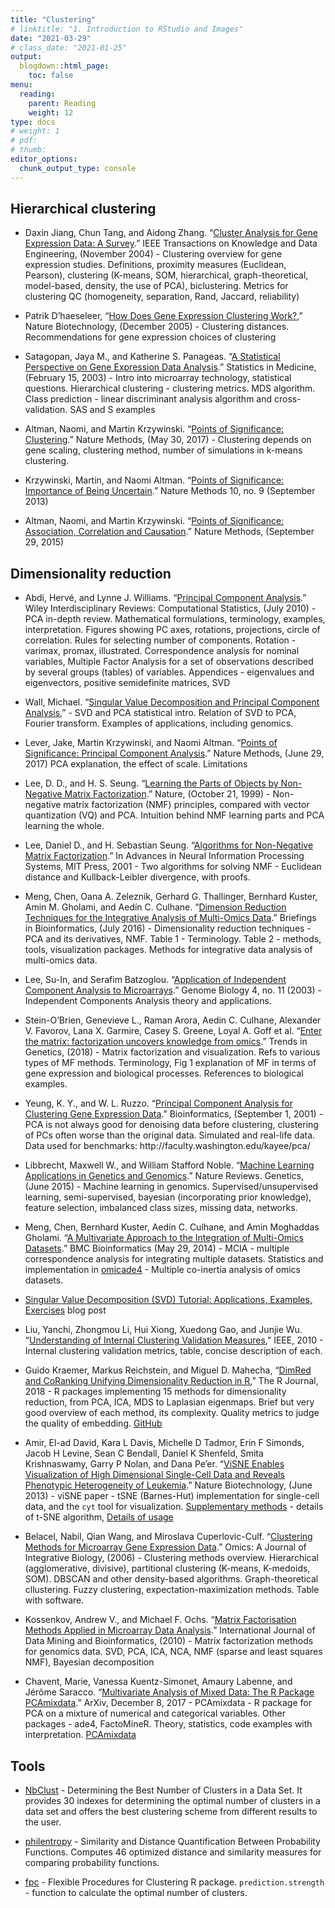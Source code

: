 ```yaml
---
title: "Clustering"
# linktitle: "1. Introduction to RStudio and Images"
date: "2021-03-29"
# class_date: "2021-01-25"
output:
  blogdown::html_page:
    toc: false
menu:
  reading:
    parent: Reading
    weight: 12
type: docs
# weight: 1 
# pdf: 
# thumb: 
editor_options: 
  chunk_output_type: console
---
```


## Hierarchical clustering

- Daxin Jiang, Chun Tang, and Aidong Zhang. “[Cluster Analysis for Gene Expression Data: A Survey](https://doi.org/10.1109/TKDE.2004.68).” IEEE Transactions on Knowledge and Data Engineering, (November 2004) - Clustering overview for gene expression studies. Definitions, proximity measures (Euclidean, Pearson), clustering (K-means, SOM, hierarchical, graph-theoretical, model-based, density, the use of PCA), biclustering. Metrics for clustering QC (homogeneity, separation, Rand, Jaccard, reliability)

- Patrik D’haeseleer, “[How Does Gene Expression Clustering Work?](https://doi.org/10.1038/nbt1205-1499),” Nature Biotechnology, (December 2005) - Clustering distances. Recommendations for gene expression choices of clustering

- Satagopan, Jaya M., and Katherine S. Panageas. “[A Statistical Perspective on Gene Expression Data Analysis](https://doi.org/10.1002/sim.1350).” Statistics in Medicine, (February 15, 2003) - Intro into microarray technology, statistical questions. Hierarchical clustering - clustering metrics. MDS algorithm. Class prediction - linear discriminant analysis algorithm and cross-validation. SAS and S examples

- Altman, Naomi, and Martin Krzywinski. “[Points of Significance: Clustering](https://doi.org/10.1038/nmeth.4299).” Nature Methods, (May 30, 2017) - Clustering depends on gene scaling, clustering method, number of simulations in k-means clustering.

- Krzywinski, Martin, and Naomi Altman. “[Points of Significance: Importance of Being Uncertain](https://doi.org/10.1038/nmeth.2613).” Nature Methods 10, no. 9 (September 2013)

- Altman, Naomi, and Martin Krzywinski. “[Points of Significance: Association, Correlation and Causation](https://doi.org/10.1038/nmeth.3587).” Nature Methods, (September 29, 2015)

## Dimensionality reduction

- Abdi, Hervé, and Lynne J. Williams. “[Principal Component Analysis](https://doi.org/10.1002/wics.101).” Wiley Interdisciplinary Reviews: Computational Statistics, (July 2010) - PCA in-depth review. Mathematical formulations, terminology, examples, interpretation. Figures showing PC axes, rotations, projections, circle of correlation. Rules for selecting number of components. Rotation - varimax, promax, illustrated. Correspondence analysis for nominal variables, Multiple Factor Analysis for a set of observations described by several groups (tables) of variables. Appendices - eigenvalues and eigenvectors, positive semidefinite matrices, SVD

- Wall, Michael. “[Singular Value Decomposition and Principal Component Analysis](https://link.springer.com/chapter/10.1007/0-306-47815-3_5),” - SVD and PCA statistical intro. Relation of SVD to PCA, Fourier transform. Examples of applications, including genomics. 

- Lever, Jake, Martin Krzywinski, and Naomi Altman. “[Points of Significance: Principal Component Analysis](https://doi.org/10.1038/nmeth.4346).” Nature Methods, (June 29, 2017) PCA explanation, the effect of scale. Limitations

- Lee, D. D., and H. S. Seung. “[Learning the Parts of Objects by Non-Negative Matrix Factorization](https://doi.org/10.1038/44565).” Nature, (October 21, 1999) - Non-negative matrix factorization (NMF) principles, compared with vector quantization (VQ) and PCA. Intuition behind NMF learning parts and PCA learning the whole.

- Lee, Daniel D., and H. Sebastian Seung. “[Algorithms for Non-Negative Matrix Factorization](http://papers.nips.cc/paper/1861-algorithms-for-non-negative-matrix-factorization.pdf).” In Advances in Neural Information Processing Systems, MIT Press, 2001 - Two algorithms for solving NMF - Euclidean distance and Kullback-Leibler divergence, with proofs.

- Meng, Chen, Oana A. Zeleznik, Gerhard G. Thallinger, Bernhard Kuster, Amin M. Gholami, and Aedín C. Culhane. “[Dimension Reduction Techniques for the Integrative Analysis of Multi-Omics Data](https://doi.org/10.1093/bib/bbv108).” Briefings in Bioinformatics, (July 2016) - Dimensionality reduction techniques - PCA and its derivatives, NMF. Table 1 - Terminology. Table 2 - methods, tools, visualization packages. Methods for integrative data analysis of multi-omics data.

- Lee, Su-In, and Serafim Batzoglou. “[Application of Independent Component Analysis to Microarrays](https://doi.org/10.1186/gb-2003-4-11-r76).” Genome Biology 4, no. 11 (2003) - Independent Components Analysis theory and applications.

- Stein-O’Brien, Genevieve L., Raman Arora, Aedin C. Culhane, Alexander V. Favorov, Lana X. Garmire, Casey S. Greene, Loyal A. Goff et al. "[Enter the matrix: factorization uncovers knowledge from omics](https://doi.org/10.1016/j.tig.2018.07.003)." Trends in Genetics, (2018) - Matrix factorization and visualization. Refs to various types of MF methods. Terminology, Fig 1 explanation of MF in terms of gene expression and biological processes. References to biological examples.

- Yeung, K. Y., and W. L. Ruzzo. “[Principal Component Analysis for Clustering Gene Expression Data](https://doi.org/10.1093/bioinformatics/17.9.763).” Bioinformatics, (September 1, 2001) - PCA is not always good for denoising data before clustering, clustering of PCs often worse than the original data. Simulated and real-life data. Data used for benchmarks: http://faculty.washington.edu/kayee/pca/

- Libbrecht, Maxwell W., and William Stafford Noble. “[Machine Learning Applications in Genetics and Genomics](https://doi.org/10.1038/nrg3920).” Nature Reviews. Genetics, (June 2015) - Machine learning in genomics. Supervised/unsupervised learning, semi-supervised, bayesian (incorporating prior knowledge), feature selection, imbalanced class sizes, missing data, networks. 

- Meng, Chen, Bernhard Kuster, Aedín C. Culhane, and Amin Moghaddas Gholami. “[A Multivariate Approach to the Integration of Multi-Omics Datasets](https://doi.org/10.1186/1471-2105-15-162).” BMC Bioinformatics (May 29, 2014) - MCIA - multiple correspondence analysis for integrating multiple datasets. Statistics and implementation in [omicade4](https://bioconductor.org/packages/omicade4/) - Multiple co-inertia analysis of omics datasets.

- [Singular Value Decomposition (SVD) Tutorial: Applications, Examples, Exercises](https://blog.statsbot.co/singular-value-decomposition-tutorial-52c695315254) blog post

- Liu, Yanchi, Zhongmou Li, Hui Xiong, Xuedong Gao, and Junjie Wu. “[Understanding of Internal Clustering Validation Measures](https://doi.org/10.1109/ICDM.2010.35),” IEEE, 2010 - Internal clustering validation metrics, table, concise description of each.

- Guido Kraemer, Markus Reichstein, and Miguel D. Mahecha, “[DimRed and CoRanking Unifying Dimensionality Reduction in R](https://doi.org/10.32614/RJ-2018-039),” The R Journal, 2018 - R packages implementing 15 methods for dimensionality reduction, from PCA, ICA, MDS to Laplasian eigenmaps. Brief but very good overview of each method, its complexity. Quality metrics to judge the quality of embedding. [GitHub](https://github.com/gdkrmr/dimRed)

- Amir, El-ad David, Kara L Davis, Michelle D Tadmor, Erin F Simonds, Jacob H Levine, Sean C Bendall, Daniel K Shenfeld, Smita Krishnaswamy, Garry P Nolan, and Dana Pe’er. “[ViSNE Enables Visualization of High Dimensional Single-Cell Data and Reveals Phenotypic Heterogeneity of Leukemia](https://doi.org/10.1038/nbt.2594).” Nature Biotechnology, (June 2013) - viSNE paper - tSNE (Barnes-Hut) implementation for single-cell data, and the `cyt` tool for visualization. [Supplementary methods](https://media.nature.com/original/nature-assets/nbt/journal/v31/n6/extref/nbt.2594-S1.pdf) - details of t-SNE algorithm, [Details of usage](https://www.denovosoftware.com/site/manual/visne.htm) 

- Belacel, Nabil, Qian Wang, and Miroslava Cuperlovic-Culf. “[Clustering Methods for Microarray Gene Expression Data](https://doi.org/10.1089/omi.2006.10.507).” Omics: A Journal of Integrative Biology, (2006) - Clustering methods overview. Hierarchical (agglomerative, divisive), partitional clustering (K-means, K-medoids, SOM). DBSCAN and other density-based algorithms. Graph-theoretical cllustering. Fuzzy clustering, expectation-maximization methods. Table with software.

- Kossenkov, Andrew V., and Michael F. Ochs. “[Matrix Factorisation Methods Applied in Microarray Data Analysis](https://doi.org/10.1504/IJDMB.2010.030968).” International Journal of Data Mining and Bioinformatics, (2010) - Matrix factorization methods for genomics data. SVD, PCA, ICA, NCA, NMF (sparse and least squares NMF), Bayesian decomposition

- Chavent, Marie, Vanessa Kuentz-Simonet, Amaury Labenne, and Jérôme Saracco. “[Multivariate Analysis of Mixed Data: The R Package PCAmixdata](http://arxiv.org/abs/1411.4911).” ArXiv, December 8, 2017 - PCAmixdata - R package for PCA on a mixture of numerical and categorical variables. Other packages - ade4, FactoMineR. Theory, statistics, code examples with interpretation. [PCAmixdata](https://CRAN.R-project.org/package=PCAmixdata)

## Tools

- [NbClust](https://CRAN.R-project.org/package=NbClust) - Determining the Best Number of Clusters in a Data Set. It provides 30 indexes for determining the optimal number of clusters in a data set and offers the best clustering scheme from different results to the user.

- [philentropy](https://CRAN.R-project.org/package=philentropy) - Similarity and Distance Quantification Between Probability Functions. Computes 46 optimized distance and similarity measures for comparing probability functions.

- [fpc](https://CRAN.R-project.org/package=fpc) - Flexible Procedures for Clustering R package. `prediction.strength` - function to calculate the optimal number of clusters.
